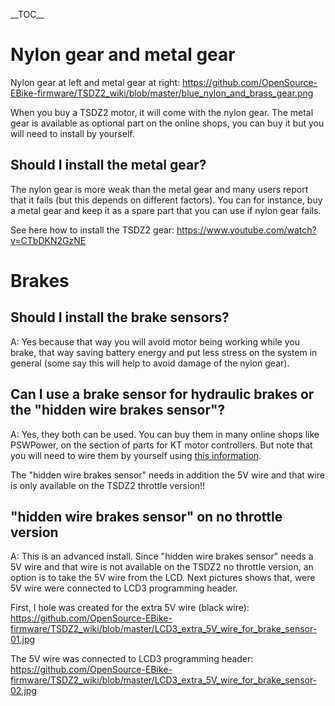 __TOC__

= Nylon gear and metal gear =
Nylon gear at left and metal gear at right:
[[https://github.com/OpenSource-EBike-firmware/TSDZ2_wiki/blob/master/blue_nylon_and_brass_gear.png]]

When you buy a TSDZ2 motor, it will come with the nylon gear. The metal gear is available as optional part on the online shops, you can buy it but you will need to install by yourself.

== Should I install the metal gear? ==
The nylon gear is more weak than the metal gear and many users report that it fails (but this depends on different factors). You can for instance, buy a metal gear and keep it as a spare part that you can use if nylon gear fails.

See here how to install the TSDZ2 gear: https://www.youtube.com/watch?v=CTbDKN2GzNE 

= Brakes =

== Should I install the brake sensors? ==
A: Yes because that way you will avoid motor being working while you brake, that way saving battery energy and put less stress on the system in general (some say this will help to avoid damage of the nylon gear).

== Can I use a brake sensor for hydraulic brakes or the "hidden wire brakes sensor"? ==
A: Yes, they both can be used. You can buy them in many online shops like PSWPower, on the section of parts for KT motor controllers. But note that you will need to wire them by yourself using [https://opensourceebikefirmware.bitbucket.io/kunteng_lcd3/LCD3_on_TSDZ2--Wire_KT-LCD_to_TSDZ2.html this information].

The "hidden wire brakes sensor" needs in addition the 5V wire and that wire is only available on the TSDZ2 throttle version!!

== "hidden wire brakes sensor" on no throttle version ==
A: This is an advanced install. Since "hidden wire brakes sensor" needs a 5V wire and that wire is not available on the TSDZ2 no throttle version, an option is to take the 5V wire from the LCD. Next pictures shows that, were 5V wire were connected to LCD3 programming header.

First, I hole was created for the extra 5V wire (black wire):
[[https://github.com/OpenSource-EBike-firmware/TSDZ2_wiki/blob/master/LCD3_extra_5V_wire_for_brake_sensor-01.jpg]]

The 5V wire was connected to LCD3 programming header:
[[https://github.com/OpenSource-EBike-firmware/TSDZ2_wiki/blob/master/LCD3_extra_5V_wire_for_brake_sensor-02.jpg]]
